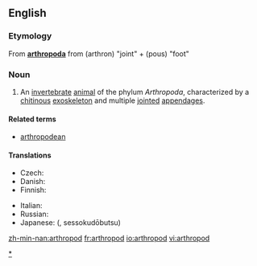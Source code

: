 ==English==
{{wikipedia}}

===Etymology===
From {{L.}} '''[[arthropoda#Latin|arthropoda]]''' from {{AGr.}} '''{{polytonic|[[ἄρθρον]]}}''' (arthron) "joint" + '''{{polytonic|[[πούς]]}}''' (pous) "foot"

===Noun===
{{en-noun}}

# An [[invertebrate]] [[animal]] of the phylum ''Arthropoda'', characterized by a [[chitin]]ous [[exoskeleton]] and multiple [[joint]]ed [[appendage]]s.

====Related terms====
* [[arthropodean]]

====Translations====
{{trans-top|animal of Arthropoda}}
*Czech: {{t-|cs|členovec|m}}
*Danish: {{t|da|Insekter}}
*Finnish: {{t-|fi|niveljalkainen}}
{{trans-mid}}
*Italian: {{t|it|artropode}}
*Russian: {{t|ru|Членистоногое|sc=Cyrl}} {{n}}
*Japanese: {{t-|ja|節足動物|sc=Jpan}} ({{t|ja|せっそくどうぶつ|sc=Jpan}}, sessokudōbutsu)
{{trans-bottom}}

[[Category:Arthropods|*]]

[[zh-min-nan:arthropod]]
[[fr:arthropod]]
[[io:arthropod]]
[[vi:arthropod]]